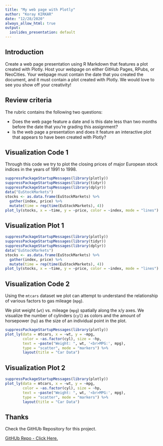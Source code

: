 ```yaml
---
title: "My web page with Plotly"
author: "Koray KIRKAR"
date: "12/28/2020"
always_allow_html: true
output:
  ioslides_presentation: default
---
```


## Introduction

Create a web page presentation using R Markdown that features a plot created with Plotly. Host your webpage on either GitHub Pages, RPubs, or NeoCities. Your webpage must contain the date that you created the document, and it must contain a plot created with Plotly. We would love to see you show off your creativity!

## Review criteria

The rubric contains the following two questions:

- Does the web page feature a date and is this date less than two months before the date that you're grading this assignment?
- Is the web page a presentation and does it feature an interactive plot that appears to have been created with Plotly?

## Visualization Code 1

Through this code we try to plot the closing prices of major European stock indices in the years of 1991 to 1998.

```r
suppressPackageStartupMessages(library(plotly))
suppressPackageStartupMessages(library(tidyr))
suppressPackageStartupMessages(library(dplyr))
data("EuStockMarkets")
stocks <- as.data.frame(EuStockMarkets) %>%
  gather(index, price) %>%
  mutate(time = rep(time(EuStockMarkets), 4))
plot_ly(stocks, x = ~time, y = ~price, color = ~index, mode = "lines")
```

## Visualization Plot 1

```r
suppressPackageStartupMessages(library(plotly))
suppressPackageStartupMessages(library(tidyr))
suppressPackageStartupMessages(library(dplyr))
data("EuStockMarkets")
stocks <- as.data.frame(EuStockMarkets) %>%
  gather(index, price) %>%
  mutate(time = rep(time(EuStockMarkets), 4))
plot_ly(stocks, x = ~time, y = ~price, color = ~index, mode = "lines")
```

## Visualization Code 2

Using the `mtcars` dataset we plot can attempt to understand the relationship
of various factors to gas mileage (`mpg`).

We plot weight (`wt`) vs. mileage (`mpg`) spatially along the x/y axes. We 
visualize the number of cylinders (`cyl`) as colors and the amount of
horsepower (`hp`) as the size of an individual point in the plot.

```r
suppressPackageStartupMessages(library(plotly))
plot_ly(data = mtcars, x = ~wt, y = ~mpg, 
        color = ~as.factor(cyl), size = ~hp,
        text = ~paste("Weight: ", wt, '<br>MPG:', mpg),
        type = "scatter", mode = "markers") %>%
        layout(title = "Car Data")
```

## Visualization Plot 2

```r
suppressPackageStartupMessages(library(plotly))
plot_ly(data = mtcars, x = ~wt, y = ~mpg, 
        color = ~as.factor(cyl), size = ~hp,
        text = ~paste("Weight: ", wt, '<br>MPG:', mpg),
        type = "scatter", mode = "markers") %>%
        layout(title = "Car Data")
```

## Thanks

Check the GitHUb Repository for this project.

[GitHUb Repo - Click Here.](https://github.com/kkirkar/plotly/)